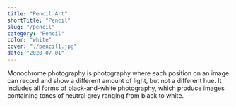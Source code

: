 ```yaml
---
title: "Pencil Art"
shortTitle: "Pencil"
slug: "/pencil"
category: "Pencil"
color: "white"
cover: "./pencil1.jpg"
date: "2020-07-01"
---
```


Monochrome photography is photography where each position on an image can record and show a different amount of light, but not a different hue. It includes all forms of black-and-white photography, which produce images containing tones of neutral grey ranging from black to white.
